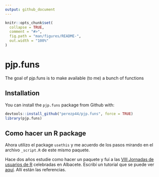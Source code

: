 ```yaml
---
output: github_document
---
```


<!-- README.md is generated from README.Rmd. Please edit that file -->

```r
knitr::opts_chunk$set(
  collapse = TRUE,
  comment = "#>",
  fig.path = "man/figures/README-",
  out.width = "100%"
)
```
# pjp.funs

The goal of pjp.funs is to make available (to me) a bunch of functions

## Installation


You can install the `pjp.funs` package from Github with:

``` r
devtools::install_github("perezp44/pjp.funs", force = TRUE)
library(pjp.funs)
```

## Como hacer un R package

Ahora utilizo el package `usethis` y me acuerdo de los pasos mirando en el archivo `_script.R` de este mismo paquete.

Hace dos años estudie como hacer un paquete y fuí a las [VIII Jornadas de usuarios de R](http://r-es.org/8jornadasR/) celebradas en Albacete. Escribí un tutorial que se puede ver [aquí](https://perezp44.github.io/pkg4albacete/). Allí están las referencias.
